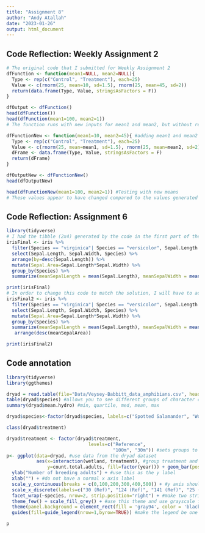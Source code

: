 ```yaml
---
title: "Assignment 8"
author: "Andy Atallah"
date: "2023-01-26"
output: html_document
---
```

## Code Reflection: Weekly Assignment 2
```r
# The original code that I submitted for Weekly Assignment 2
dfFunction <- function(mean1=NULL, mean2=NULL){
  Type <- rep(c("Control", "Treatment"), each=25)
  Value <- c(rnorm(25, mean=10, sd=1.5), rnorm(25, mean=45, sd=2))
  return(data.frame(Type, Value, stringsAsFactors = F))
}

dfOutput <- dfFunction()
head(dfFunction())
head(dfFunction(mean1=100, mean2=1))
# The function runs with new inputs for mean1 and mean2, but without referencing mean1 and mean2 in the body of the function, I do not think the data is as we would want it to be. For example, it does not seem as though the beginning values have changed to have a mean of 100 in the table above despite changing mean1 to 100. I could change the function by including mean1 and mean2 as variables in the definition of Value, as the solution did.
```
```r
dfFunctionNew <- function(mean1=10, mean2=45){ #adding mean1 and mean2 to align with solution
  Type <- rep(c("Control", "Treatment"), each=25)
  Value <- c(rnorm(25, mean=mean1, sd=1.5), rnorm(25, mean=mean2, sd=2))
  dFrame <- data.frame(Type, Value, stringsAsFactors = F)
  return(dFrame)
}

dfOutputNew <- dfFunctionNew()
head(dfOutputNew)

head(dfFunctionNew(mean1=100, mean2=1)) #Testing with new means
# These values appear to have changed compared to the values generated by the new mean1 and mean2 for my original code. I would suspect that the function is now able to work with new means with this change.
```
## Code Reflection: Assignment 6
```r
library(tidyverse)
# I had the tibble (2x4) generated by the code in the first part of the solution to Question 8, but I did not have additional code to generate the 2x5 tibble shown at the end of the question.
irisFinal <- iris %>%
  filter(Species == "virginica"| Species == "versicolor", Sepal.Length > 6, Sepal.Width > 2.5) %>%
  select(Sepal.Length, Sepal.Width, Species) %>%
  arrange(by=desc(Sepal.Length)) %>%
  mutate(Sepal.Area=Sepal.Length*Sepal.Width) %>%
  group_by(Species) %>%
  summarize(meanSepalLength = mean(Sepal.Length), meanSepalWidth = mean(Sepal.Width), TotalNumber =n())

print(irisFinal)
# In order to change this code to match the solution, I will have to add mean sepal area to the summary table and arrange by this variable at the end of the piping structure.
irisFinal2 <- iris %>%
  filter(Species == "virginica"| Species == "versicolor", Sepal.Length > 6, Sepal.Width > 2.5) %>%
  select(Sepal.Length, Sepal.Width, Species) %>%
  mutate(Sepal.Area=Sepal.Length*Sepal.Width) %>%
  group_by(Species) %>%
  summarize(meanSepalLength = mean(Sepal.Length), meanSepalWidth = mean(Sepal.Width), meanSepalArea = mean(Sepal.Area), TotalNumber=n()) %>%
   arrange(desc(meanSepalArea))

print(irisFinal2)
```
## Code annotation
```r
library(tidyverse)
library(ggthemes)

dryad = read.table(file="Data/Veysey-Babbitt_data_amphibians.csv", header=T, sep=",")
table(dryad$species) #allows you to see different groups of character column
summary(dryad$mean.hydro) #min, quartile, med, mean, max

dryad$species<-factor(dryad$species, labels=c("Spotted Salamander", "Wood Frog")) #creating 'labels' to use for the plot

class(dryad$treatment)

dryad$treatment <- factor(dryad$treatment, 
                              levels=c("Reference",
                                       "100m", "30m")) #sets groups to be compared
p<- ggplot(data=dryad, #use data from the dryad dataset
           aes(x=interaction(wetland, treatment), #group treatment and wetland
               y=count.total.adults, fill=factor(year))) + geom_bar(position="dodge", stat="identity", color="black") + #use count.total.adults for y variable; fill color based on year; create bar graph with different years as different bars next to one another instead of being one stack for each x axis break
  ylab("Number of breeding adults") + #use this as the y label
  xlab("") + #do not have a normal x axis label
  scale_y_continuous(breaks = c(0,100,200,300,400,500)) + #y axis should be broken up by 100s
  scale_x_discrete(labels=c("30 (Ref)", "124 (Ref)", "141 (Ref)", "25 (100m)","39 (100m)","55 (100m)","129 (100m)", "7 (30m)","19 (30m)","20 (30m)","59 (30m)")) + #x axis should have these particular values, which are not equal distance apart
  facet_wrap(~species, nrow=2, strip.position="right") + #make two strips so that one of the plots is on top of the other; have two rows; display the labels to the right
  theme_few() + scale_fill_grey() + #use this theme and use grayscale for the bars
  theme(panel.background = element_rect(fill = 'gray94', color = 'black'), legend.position="top",  legend.title= element_blank(), axis.title.y = element_text(size=12, face="bold", colour = "black"), strip.text.y = element_text(size = 10, face="bold", colour = "black")) + #use gray for the background and black for the outline; place year legend at top of graph; do not have a title for the legend; set formatting for the y axis title; set vertical labels on the right for species
  guides(fill=guide_legend(nrow=1,byrow=TRUE)) #make the legend be one row 

p
```



